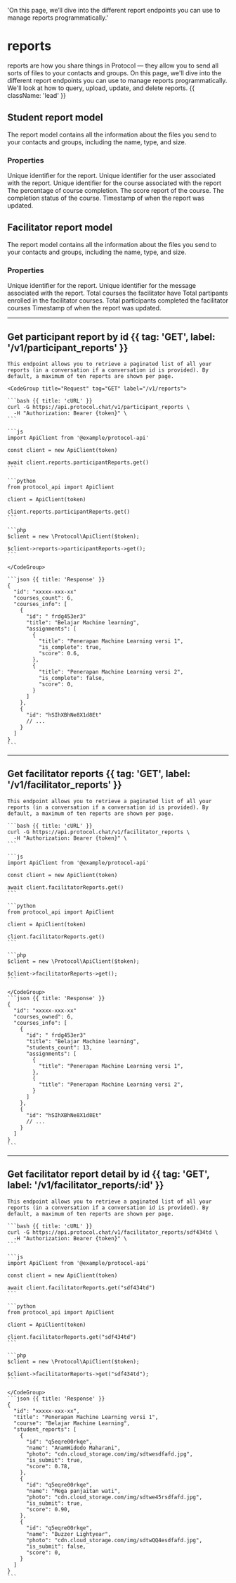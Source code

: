   'On this page, we’ll dive into the different report endpoints you can use to manage reports programmatically.'

# reports

reports are how you share things in Protocol — they allow you to send all sorts of files to your contacts and groups. On this page, we'll dive into the different report endpoints you can use to manage reports programmatically. We'll look at how to query, upload, update, and delete reports. {{ className: 'lead' }}

## Student report model 

The report model contains all the information about the files you send to your contacts and groups, including the name, type, and size.

### Properties

<Properties>
  <Property name="id" type="string">
    Unique identifier for the report.
  </Property>
  <Property name="user_id" type="string">
    Unique identifier for the user associated with the report.
  </Property>
  <Property name="course_id" type="string">
    Unique identifier for the course associated with the report
  </Property>
  <Property name="progress" type="double">
    The percentage of course completion.
  </Property>
  <Property name="score" type="string">
    The score report of the course.
  </Property>
  <Property name="status" type="integer">
    The completion status of the course.
  </Property>
  <Property name="latest_update" type="timestamp">
    Timestamp of when the report was updated.
  </Property>
</Properties>

## Facilitator report model

The report model contains all the information about the files you send to your contacts and groups, including the name, type, and size.

### Properties

<Properties>
  <Property name="id" type="string">
    Unique identifier for the report.
  </Property>
  <Property name="user_id" type="string">
    Unique identifier for the message associated with the report.
  </Property>
  <Property name="total_course" type="string">
    Total courses the facilitator have
  </Property>
  <Property name="total_participant" type="string">
    Total partipants enrolled in the facilitator courses.
  </Property>
  <Property name="complete_participant" type="string">
    Total participants completed the facilitator courses
  </Property>
  <Property name="latest_update" type="timestamp">
    Timestamp of when the report was updated.
  </Property>
</Properties>



---

## Get participant report by id {{ tag: 'GET', label: '/v1/participant_reports' }}
 
<Row>
  <Col>

    This endpoint allows you to retrieve a paginated list of all your reports (in a conversation if a conversation id is provided). By default, a maximum of ten reports are shown per page.

  </Col>
  <Col sticky>    

    <CodeGroup title="Request" tag="GET" label="/v1/reports">

    ```bash {{ title: 'cURL' }}
    curl -G https://api.protocol.chat/v1/participant_reports \
      -H "Authorization: Bearer {token}" \
    ```

    ```js
    import ApiClient from '@example/protocol-api'

    const client = new ApiClient(token)

    await client.reports.participantReports.get()
    ```

    ```python
    from protocol_api import ApiClient

    client = ApiClient(token)

    client.reports.participantReports.get()
    ```

    ```php
    $client = new \Protocol\ApiClient($token);

    $client->reports->participantReports->get();
    ```

    </CodeGroup>

    ```json {{ title: 'Response' }}
    {
      "id": "xxxxx-xxx-xx"
      "courses_count": 6,
      "courses_info": [
        {
          "id": " frdg453er3"
          "title": "Belajar Machine learning",
          "assignments": [
            {
              "title": "Penerapan Machine Learning versi 1",
              "is_complete": true,
              "score": 0.6,
            },
            {
              "title": "Penerapan Machine Learning versi 2",
              "is_complete": false,
              "score": 0,
            }
          ]
        },
        {
          "id": "hSIhXBhNe8X1d8Et"
          // ...
        }
      ]
    }
    ```

  </Col>
</Row>

---

## Get facilitator reports {{ tag: 'GET', label: '/v1/facilitator_reports' }}

<Row>
  <Col>

    This endpoint allows you to retrieve a paginated list of all your reports (in a conversation if a conversation id is provided). By default, a maximum of ten reports are shown per page.
    
  </Col>
  <Col sticky>

<CodeGroup title="Request" tag="GET" label="/v1/reports">

    ```bash {{ title: 'cURL' }}
    curl -G https://api.protocol.chat/v1/facilitator_reports \
      -H "Authorization: Bearer {token}" \
    ```

    ```js
    import ApiClient from '@example/protocol-api'

    const client = new ApiClient(token)

    await client.facilitatorReports.get()
    ```

    ```python
    from protocol_api import ApiClient

    client = ApiClient(token)

    client.facilitatorReports.get()
    ```

    ```php
    $client = new \Protocol\ApiClient($token);

    $client->facilitatorReports->get();
    ```

    </CodeGroup>
    ```json {{ title: 'Response' }}
    {
      "id": "xxxxx-xxx-xx"
      "courses_owned": 6,
      "courses_info": [
        {
          "id": " frdg453er3"
          "title": "Belajar Machine learning",
          "students_count": 13,
          "assignments": [
            {
              "title": "Penerapan Machine Learning versi 1",
            },
            {
              "title": "Penerapan Machine Learning versi 2",
            }
          ]
        },
        {
          "id": "hSIhXBhNe8X1d8Et"
          // ...
        }
      ]
    }
    ```

  </Col>
</Row>

--- 

## Get facilitator report detail by id {{ tag: 'GET', label: '/v1/facilitator_reports/:id' }}

<Row>
  <Col>

    This endpoint allows you to retrieve a paginated list of all your reports (in a conversation if a conversation id is provided). By default, a maximum of ten reports are shown per page.

  </Col>
  <Col sticky>

<CodeGroup title="Request" tag="GET" label="/v1/facilitator_reports/sdf434td">

    ```bash {{ title: 'cURL' }}
    curl -G https://api.protocol.chat/v1/facilitator_reports/sdf434td \
      -H "Authorization: Bearer {token}" \
    ```

    ```js
    import ApiClient from '@example/protocol-api'

    const client = new ApiClient(token)

    await client.facilitatorReports.get("sdf434td")
    ```

    ```python
    from protocol_api import ApiClient

    client = ApiClient(token)

    client.facilitatorReports.get("sdf434td")
    ```

    ```php
    $client = new \Protocol\ApiClient($token);

    $client->facilitatorReports->get("sdf434td");
    ```

    </CodeGroup>
    ```json {{ title: 'Response' }}
    {
      "id": "xxxxx-xxx-xx",
      "title": "Penerapan Machine Learning versi 1",
      "course": "Belajar Machine Learning",
      "student_reports": [
        {
          "id": "q5eqre00rkqe",
          "name": "AnamWidodo Maharani",
          "photo": "cdn.cloud_storage.com/img/sdtwesdfafd.jpg",
          "is_submit": true,
          "score": 0.78,
        },
        {
          "id": "q5eqre00rkqe",
          "name": "Mega panjaitan wati",
          "photo": "cdn.cloud_storage.com/img/sdtwe45rsdfafd.jpg",
          "is_submit": true,
          "score": 0.90,
        },
        {
          "id": "q5eqre00rkqe",
          "name": "Buzzer Lightyear",
          "photo": "cdn.cloud_storage.com/img/sdtwQQ4esdfafd.jpg",
          "is_submit": false,
          "score": 0,
        }
      ]
    }
    ```

  </Col>
</Row>

